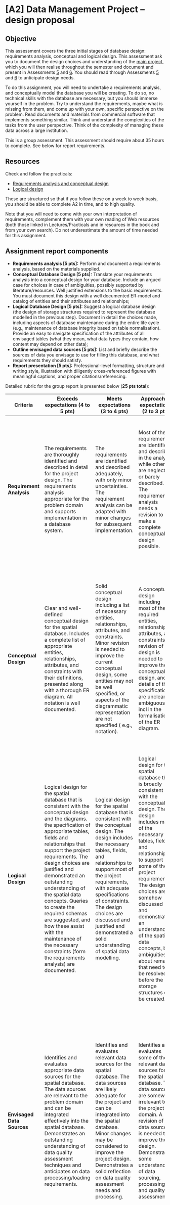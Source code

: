 # [A2] Data Management Project – design proposal

## Objective

This assessment covers the three initial stages of database design: requirements analysis, conceptual and logical design.
This assessment ask you to document the design choices and understanding of the [main project](project_specification.qmd), which you will then realise throughout the semester and document and present in Assessments [5](A6.qmd) and [6](A6.qmd).
You should read through Assessments [5](A6.qmd) and [6](A6.qmd) to anticipate design needs.

To do this assignment, you will need to undertake a requirements analysis, and conceptually model the database you will be creating. To do so, no technical skills with the database are necessary, but you should immerse yourself in the problem. Try to understand the requirements, maybe what is missing from them, and come up with your own, specific perspective on the problem. Read documents and materials from commercial software that implements something similar. Think and understand the complexities of the tasks from the user perspective. Think of the complexity of managing these data across a large institution. 

This is a group assessment. This assessment should require about 35 hours to complete. See below for report requirements.

## Resources

Check and follow the practicals:

- [Requirements analysis and conceptual design](/practicals/03_requirements_conceptual.qmd)
- [Logical design](/practicals/04_logical_design.qmd)

These are structured so that if you follow these on a week to week basis, you should be able to complete A2 in time, and to high quality. 

Note that you will need to come with your own interpretation of requirements, complement them with your own reading of Web resources (both those linked in Lectures/Practicals and in resources in the book and from your own search). Do not underestimate the amount of time needed for this assignment.

## Assignment report components

- **Requirements analysis [5 pts]:** Perform and document a requirements analysis, based on the materials supplied. 
- **Conceptual Database Design [5 pts]:** Translate your requirements analysis into a conceptual design for your database. Include an argued case for choices in case of ambiguities, possibly supported by literature/resources. Well justified extensions to the basic requirements. You must document this design with a well documented ER-model and catalog of entities and their attributes and relationships;
- **Logical Database Design [5 pts]:** Suggest a logical database design (the design of storage structures required to represent the database modelled in the previous step). Document in detail the choices made, including aspects of database maintenance during the entire life cycle (e.g., maintenance of database integrity based on table normalisation). Provide an easy to navigate specification of the attributes of all envisaged tables (what they mean, what data types they contain, how content may depend on other data);
- **Outline envisaged data sources [5 pts]:** List and briefly describe the sources of data you envisage to use for filling this database, and what requirements they should satisfy.
- **Report presentation [5 pts]:** Professional-level formatting, structure and writing style, illustration with diligently cross-referenced figures with meaningful captions, and proper citations/referencing. 

<!--
## Individual reflection components

+ **Individual reflection [10 pts]:** a professional-level, brief and to the point reflection structured along the aspects of (a) Situation, (b) Approach taken to address the situation, and (c) Outcome, for :
- A **Technical challenge** you encountered, which at this stage of the project would address the Requirements analysis or Conceptual/Logical modelling aspects of the project;
 - A **Spatial challenge** you encountered, specifically relating to a problem with thinking about the spatial requirements, conceptual modelling of spatial aspects of the project, or relating to the data envisaged;
 - An **Interpersonal/teamwork challenge** reflecting on your role in the team and contribution, team dynamics and collaboration management, possibly including your own or the team's individual strengths and weaknesses. 
-->

Detailed rubric for the group report is presented below (**25 pts total**):

|     Criteria    	|     Exceeds expectations (4 to   5 pts)    	|     Meets expectations (3 to 4   pts)    	|     Approaches expectations (2 to 3   pts)    	|     Below expectations (1   to 2 pts)    	|     Insufficient (<=1 pt)    	|
|---	|---	|---	|---	|---	|---	|
|     **Requirement   Analysis**    	|     The   requirements are thoroughly identified and described in detail for the project design. The requirements analysis appropriate for the problem domain and supports implementation in a database system.     	|     The requirements are identified and described adequately, with only minor uncertainties. The requirement analysis can be adapted with minor changes for subsequent implementation.    	|     Most of the requirements are identified and described in the analysis while others are neglected or barely described. The requirement analysis needs a revision to   make a complete conceptual design possible.    	|     The requirements analysis and their description do not reflect the necessary depth to support the conceptual and logical database design. The requirements analysis needs a major revision before proceeding to implementation in a spatial database management system.    	|     The   requirement analysis is flawed and misleading and does not satisfy the  necessary requirements of the project. Needs a critical revision before proceeding to implementation in a spatial database management system.    	|
|     **Conceptual Design**    	|     Clear and well-defined conceptual design for the spatial database. Includes a   complete list of appropriate entities, relationships, attributes, and constraints with their definitions, presented along with a thorough ER diagram. All notation is well documented.   	|     Solid   conceptual design including a list of necessary entities, relationships,   attributes, and constraints. Minor revision is needed to improve the current   conceptual design, some entities may not be well specified, or aspects of the diagrammatic representation are not specified ( e.g., notation).    	|     A conceptual design including most of the required entities,   relationships, attributes, and constraints. A revision of the design is   needed to improve the conceptual design, and details of the specifications are unclear or ambiguous, incl in the formalisation of the ER diagram.     	|     Incomplete conceptual design with partial coverage of essential entities,   relationships, attributes, and constraints. Formalisation in ER diagram is not thorough, and many definitions of the concepts are incomplete, vague, or missing. A major revision is needed to   improve the current design. |  The conceptual   design is not appropriate, missing several necessary entities, relationships,   attributes, and constraints. Needs a careful re-design and significant   changes to create a proper conceptual design for the spatial database. The formalisation is weak, and little effort is evident of complementing the requirements analysis with in-depth thinking.   	|
|     **Logical Design**    	|     Logical   design for the spatial database that is consistent with the conceptual   design and the diagrams. the specification of  appropriate tables, fields and relationships that support the project requirements. The design choices are justified and   demonstrated an outstanding understanding of the spatial data concepts. Queries to create the required schemas are suggested, and how these assist with the maintenance of the necessary constraints (form the requirements analysis) are documented.    	|     Logical   design for the spatial database that is consistent with the conceptual   design. The design includes the necessary tables, fields, and relationships to support most of the project requirements, with adequate specifications of constraints. The design choices are discussed   and justified and demonstrated a solid understanding of spatial data modelling.    	|     Logical   design for the spatial database that is broadly consistent with the conceptual   design. The design includes most of the necessary tables, fields, and   relationships to support some of the project requirements. The design choices   are somehow discussed and demonstrated an understanding of the spatial data   concepts, but ambiguities about remain that need to be resolved before the storage structures can be created.    	|     Created a logical   design for the spatial database that is inconsistent between the conceptual and logical designs, and misses aspects of the requirements. Misses some of the necessary tables,   fields, and relationships. The design choices are vaguely discussed. A clear   understanding of spatial data concepts is not evident.    	|     Flawed   and inconsistent logical design for the spatial database. Most of the tables,   fields and relationships are neglected or ill-designed, and would not satisfy the requirements specified in the Project brief. The design choices   are not clearly discussed and justified. A clear understanding of spatial   data concepts is not evident.    	|
|     **Envisaged Data   Sources**    	|     Identifies   and evaluates appropriate data sources for the spatial database. The data sources   are relevant to the problem domain and can be integrated effectively into the   spatial database. Demonstrates an outstanding understanding of data quality assessment techniques and anticipates on data processing/loading requirements.    	|     Identifies   and evaluates relevant data sources for the spatial database. The data   sources are likely adequate for the project and can be integrated into the   spatial database. Minor changes may be considered to improve the project design.   Demonstrates a solid reflection on data   quality assessment needs and processing.    	|     Identifies   and evaluates some of the relevant data sources for the spatial database. The   data sources are somewhat irrelevant to the project domain. A revision of the   data sources is needed to improve the design. Demonstrates some   understanding of data sourcing, processing, and quality assessment.    	|     Identifies some data sources for the spatial database but misses other datasets that will be required to satisfy the requirements. The data sources are somewhat irrelevant to the project and require further discussion to justify the choices. A major revision of the datasets and data sources is required to proceed to project implementation. Needs to further elaborate on data   sourcing, processing, and quality assessment of the selected data sources.    	|     Has identified   some data sources but misses important sources that are useful for the   spatial database project. Some data sources are not relevant to scope of the   project, and datasets are not specified in detail. A justification on choices to select data sources is missing. A critical revision is required to include necessary data sources. Needs to   elaborate on data acquisition, processing, quality assessment of the selected   data sources.    	|
|     **Report   Presentation**    	|     Professional and effective presentation of the project design. The report follows a standard technical report structure and clearly describes the brief (project requirements) and   design decisions. Includes appropriate visual aids such as diagrams, tables, possibly maps to support the text. Uses attributions and references to all sources.    	|     Presents the spatial database design project in a report that follows a standard technical   report structure and describes the project requirements and design decisions, using an appropriate writing style. Includes most necessary visual aids such as diagrams, tables and possibly maps to   support the text. Attributes external sources and references without flaws. |    Presents the project design in a report with minor structural issues that require revision to meet professional standards of a technical report. Includes some visual aids (diagrams, tables or maps) to support the  text. Needs a revision for the visual aids to improve the report quality. Attribution of sources and referencing has minor flaws.   	|     Presents the project design project in a report with major structural issues. requiring a major revision to meet professional standards expected from a technical report. Would benefit from using more/better presented visual aids such as diagrams, tables and maps to  support the text. Lacks adequate attribution of external resources, and has incomplete referencing. Requires a major revision to improve the report quality.    	|     The report   requires significant improvement in terms of readability and structure to meet professional requirements. A   critical revision is necessary to address major structural issues. Lacks adequate, well presented visual aids such as diagrams, tables, and maps that would enhance the understanding of the report's content. Requires a major revision for the   visual aids to improve the quality of the report. Lacks attribution of external sources and referencing of materials.   	|

<!--
The assessment of the individual reflection will be assessed based on the following rubric (**10 pts total**):

|     Criteria    	|     Outstanding (8 to   10 pts)    	|     Deep, broad and critical reflection (6 to 8 pts)    	|     Balanced reflection (4 to 6   pts)    	|     Descriptive but shallow (2 to 4 pts)    	|     Weak (<=2 pts)    	|
|---	|---	|---	|---	|---	|---	|
|     **Individual   Reflection**    	|     Highly reflective   response. Demonstrates the ability to critically consider and assess own contributions to the project by reflecting on challenges, reflecting on strategies that enabled to resolve them, and the outcomes achieved, including learning for the future incl. self-development.    	|     Reflective   response. Considers and attempts to assess challenges, approaches taken and results achieved.   	|     Somewhat reflective response. Tends to describe rather than reflect on challenge, the reflection on the appraoch taken is somewhat shallow and it is not clear how the outcomes inform change in future behaviour.   	|     A reflection on individual challenge during the undertaking of the task is not evident, and the outcomes and not supported by sufficient ellaboration on the approach taken. Little to no reflection on learnings for the future. 	|     A reflection on  the challenges, approaches and outcomes along the three kinds of challenges is missing or incomplete. The description of individual learning/growth is either unconvincing or lacking.    	|
-->

## Submission guidelines

A **report** of a maximum of 6 pages per group (exclusive of appendices for the Conceptual ER diagram and data dictionary/specification in the Logical analysis step) as **a pdf** file (25 pts total)
<!--2. A separate submission (Assignment 2.2 in Canvas) of **a 1-page self-reflection** *per individual student* (10 pts). -->

## Addenda

### Suggested Project proposal/ requirements analysis document elements

**Note**: Not all proposals need to have all this content.

1. Project Name
2. Project Team
3. Summary of requirements
    1. Project rationale - needs/reason for the DB, project objectives
    2. Project scope (what this is to do, what this will not do)
    3. Anticipated uses and user types
    4. Data access and use ethical considerations, including aspects of data sovereignty 
4. Conceptual design of the database
    1. ER Data Model (can be in Appendix)
    2. Resulting fully specified logical model of relations (can be in Appendix for the full detail)
    2. Data Model Documentation (incl legend, symbols, acronyms) (can be in appendix)
5. Supported functionality
6. Anticipated data and sources of the data.